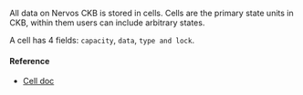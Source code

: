 All data on Nervos CKB is stored in cells. Cells are the primary state units in CKB, within them users can include arbitrary states.

A cell has 4 fields: `capacity`, `data`, `type and lock`.

#### Reference

- [Cell doc](https://docs.nervos.org/docs/reference/cell)
